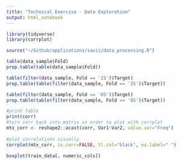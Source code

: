 ```yaml
---
title: "Technical Exercise - Data Exploration"
output: html_notebook
---
```


```r
library(tidyverse)
library(corrplot)
```

```r
source("~/Github/applications/savii/data_processing.R")
```

```r
table(data_sample$Fold)
prop.table(table(data_sample$Fold))
```

```r
table(filter(data_sample, Fold == 'IS')$Target)
prop.table(table(filter(data_sample, Fold == 'IS')$Target))
```

```r
table(filter(data_sample, Fold == 'OS')$Target)
prop.table(table(filter(data_sample, Fold == 'OS')$Target))
```

```r
#print table
print(corr)
#turn corr back into matrix in order to plot with corrplot
mtx_corr <- reshape2::acast(corr, Var1~Var2, value.var="Freq")
  
#plot correlations visually
corrplot(mtx_corr, is.corr=FALSE, tl.col="black", na.label=" ")
```

```r
boxplot(train_data[, numeric_cols])
```

